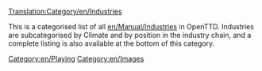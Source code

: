 [[Translation:Category/en/Industries]]

This is a categorised list of all [[en/Manual/Industries]] in OpenTTD.  Industries are subcategorised by Climate and by position in the industry chain, and a complete listing is also available at the bottom of this category.

[[Category:en/Playing]]
[[Category:en/Images]]
